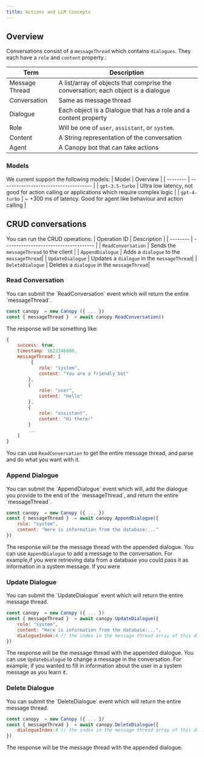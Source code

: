 ```yaml
---
title: Actions and LLM Concepts
---
```

## Overview
Conversations consist of a `messageThread` which contains `dialogues`. They each have a `role` and `content` property.:

| Term | Description                           |
| -------- | ------------------------------------- |
| Message Thread    | A list/array of objects that comprise the conversation; each object is a dialogue  |
| Conversation    | Same as message thread  |
| Dialogue      |  Each object is a Dialogue that has a role and a content property                  |
| Role      |  Will be one of `user`, `assistant`, or `system`.              |
| Content      |  A String representation of the conversation           |
| Agent      |  A Canopy bot that can take actions         |



### Models

We current support the following models:
| Model | Overview                           |
| -------- | ------------------------------------- |
| `gpt-3.5-turbo`     | Ultra low latency, not good for action calling or applications which require complex logic                   |
| `gpt-4-turbo`     | ~ +300 ms of latency. Good for agent like behaviour and action calling                          |
## CRUD  conversations
You can run the CRUD operations: 
| Operation ID | Description                           |
| -------- | ------------------------------------- |
| `ReadConversation`     | Sends the `messageThread` to the client  |
| `AppendDialogue`     | Adds a `dialogue` to the `messageThread`|
| `UpdateDialogue`     | Updates a `dialogue` in the `messageThread`|
| `DeleteDialogue`     | Deletes a `dialogue` in the `messageThread`|
### Read Conversation ###
<p> You can submit the `ReadConversation` event which will return the entire `messageThread`.</p>

```javascript
const canopy  = new Canopy ({ ... }) 
const { messageThread }  = await canopy.ReadConversation()
```
The response will be something like:
```javascript
{
    success: true,
    timestamp: 1623346800,
    messageThread: [
         {
            role: "system",
            content: "You are a friendly bot"
        },
        {
            role: "user",
            content: "Hello"
        },
        {
            role: "assistant",
            content: "Hi there!"
        }
        ...
    ]
}
```
You can use `ReadConversation` to get the entire message thread, and parse and do what you want with it.

### Append Dialogue ###
<p> You can submit the `AppendDialogue` event which will, add the dialogue you provide to the end of the `messageThread`, and return the entire `messageThread`.</p>

```javascript
const canopy  = new Canopy ({ ... }) 
const { messageThread }  = await canopy.AppendDialogue({
    role: "system",
    content: "Here is information from the database:..."
})
```
The response will be the message thread with the appended dialogue.
You can use `AppendDialogue` to add a message to the conversation. For example,if you were retrieving data from a database you could pass it as information in a system message. 
If you were 


### Update Dialogue ###
<p> You can submit the `UpdateDialogue` event which will return the entire message thread.</p>

```javascript
const canopy  = new Canopy ({ ... }) 
const { messageThread }  = await canopy.UpdateDialogue({
    role: "system",
    content: "Here is information from the database:...", 
    dialogueIndex:4 // the index in the message thread array of this dialogue
})
```
The response will be the message thread with the appended dialogue.
You can use `UpdateDialogue` to change a message in the conversation. For example, if you wanted to fill in information about the user in a system message as you learn it.

### Delete Dialogue ###
<p> You can submit the `DeleteDialogue` event which will return the entire message thread.</p>

```javascript
const canopy  = new Canopy ({ ... }) 
const { messageThread }  = await canopy.DeleteDialogue({
    dialogueIndex:4 // the index in the message thread array of this dialogue
})
```
The response will be the message thread with the appended dialogue.


